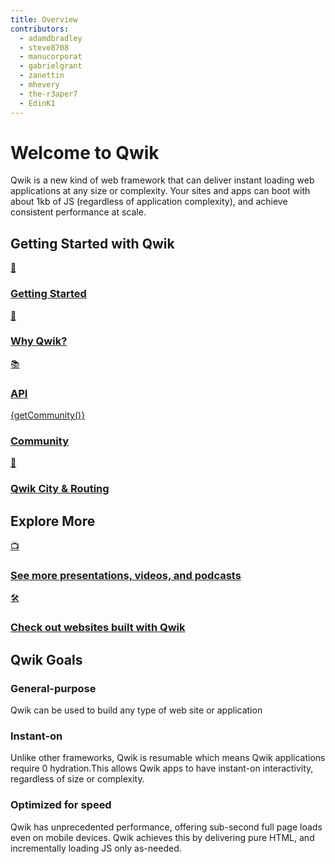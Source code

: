 ```yaml
---
title: Overview
contributors:
  - adamdbradley
  - steve8708
  - manucorporat
  - gabrielgrant
  - zanettin
  - mhevery
  - the-r3aper7
  - EdinK1
---
```



# Welcome to Qwik

Qwik is a new kind of web framework that can deliver instant loading web applications at any size or complexity. Your sites and apps can boot with about 1kb of JS (regardless of application complexity), and achieve consistent performance at scale.

## Getting Started with Qwik

<div class="card-grid">
  <a class="card card-center" href="/docs/getting-started/">
    <p class="icon">🚀</p>
    <h3>Getting Started</h3>
  </a>
  <a class="card card-center" href="/docs/think-qwik/">
    <p class="icon">🤔</p>
    <h3>Why Qwik?</h3>
  </a>
  <a class="card card-center" href="/docs/components/overview/">
    <p class="icon">📚</p>
    <h3>API</h3>
  </a>
  <a class="card card-center" href="https://qwik.builder.io/chat">
    <p class="icon">{getCommunity()}</p>
    <h3>Community</h3>
  </a>
  <a class="card card-center" href="/docs/qwikcity/">
    <p class="icon">🌃</p>
    <h3>Qwik City & Routing</h3>
  </a>
</div>

## Explore More

<div class="card-grid">
  <a class="card card-center" href="/media/">
    <p class="icon">📺</p>
    <h3>See more presentations, videos, and podcasts</h3>
  </a>
  <a class="card card-center" href="/showcase/">
    <p class="icon">🛠️</p>
    <h3>Check out websites built with Qwik</h3>
  </a>
</div>

## Qwik Goals

<div class="card-grid">
  <div class="card">
    <h3>General-purpose</h3>
    <p>Qwik can be used to build any type of web site or application</p>
  </div>
  <div class="card">
    <h3>Instant-on</h3>
    <p>Unlike other frameworks, Qwik is resumable which means Qwik applications require 0 hydration.This allows Qwik apps to have instant-on interactivity, regardless of size or complexity.</p>
  </div>
  <div class="card">
    <h3>Optimized for speed</h3>
    <p>Qwik has unprecedented performance, offering sub-second full page loads even on mobile devices. Qwik achieves this by delivering pure HTML, and incrementally loading JS only as-needed.</p>
  </div>
</div>
